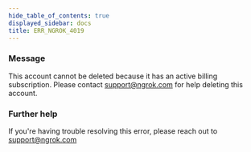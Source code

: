 ```yaml
---
hide_table_of_contents: true
displayed_sidebar: docs
title: ERR_NGROK_4019
---
```


### Message

This account cannot be deleted because it has an active billing subscription. Please contact support@ngrok.com for help deleting this account.

<ErrorDetails />

### Further help

If you're having trouble resolving this error, please reach out to [support@ngrok.com](mailto:support@ngrok.com?subject=Help%20with%20ERR_NGROK_4019)
